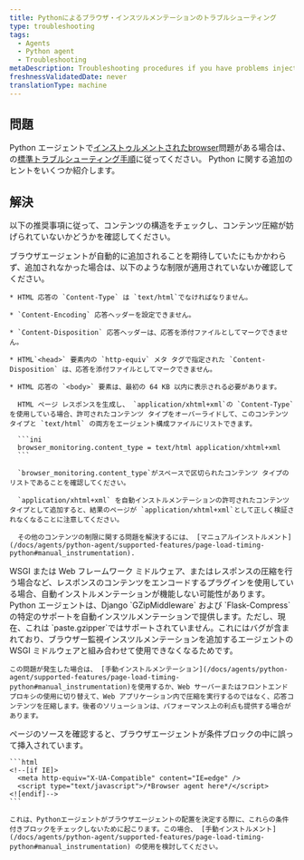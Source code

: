 ```yaml
---
title: Pythonによるブラウザ・インスツルメンテーションのトラブルシューティング
type: troubleshooting
tags:
  - Agents
  - Python agent
  - Troubleshooting
metaDescription: Troubleshooting procedures if you have problems injecting the browser agent via New Relic's Python agent.
freshnessValidatedDate: never
translationType: machine
---
```


## 問題

Python エージェントで[インストゥルメントされたbrowser](/docs/agents/python-agent/supported-features/page-load-timing-python)問題がある場合は、<InlinePopover type="browser" /> の[標準トラブルシューティング手順](/docs/browser/new-relic-browser/installation-configuration/troubleshooting-browser-monitoring-installation)に従ってください。 Python に関する追加のヒントをいくつか紹介します。

## 解決

以下の推奨事項に従って、コンテンツの構造をチェックし、コンテンツ圧縮が妨げられていないかどうかを確認してください。

<CollapserGroup>
  <Collapser id="solution-content" title="コンテンツ構造の確認">
    ブラウザエージェントが自動的に追加されることを期待していたにもかかわらず、追加されなかった場合は、以下のような制限が適用されていないか確認してください。

    * HTML 応答の `Content-Type` は `text/html`でなければなりません。

    * `Content-Encoding` 応答ヘッダーを設定できません。

    * `Content-Disposition` 応答ヘッダーは、応答を添付ファイルとしてマークできません。

    * HTML`<head>` 要素内の `http-equiv` メタ タグで指定された `Content-Disposition` は、応答を添付ファイルとしてマークできません。

    * HTML 応答の `<body>` 要素は、最初の 64 KB 以内に表示される必要があります。

      HTML ページ レスポンスを生成し、 `application/xhtml+xml`の `Content-Type` を使用している場合、許可されたコンテンツ タイプをオーバーライドして、このコンテンツ タイプと `text/html` の両方をエージェント構成ファイルにリストできます。

      ```ini
      browser_monitoring.content_type = text/html application/xhtml+xml
      ```

      `browser_monitoring.content_type`がスペースで区切られたコンテンツ タイプのリストであることを確認してください。

      `application/xhtml+xml` を自動インストルメンテーションの許可されたコンテンツ タイプとして追加すると、結果のページが `application/xhtml+xml`として正しく検証されなくなることに注意してください。

      その他のコンテンツの制限に関する問題を解決するには、 [マニュアルインストルメント](/docs/agents/python-agent/supported-features/page-load-timing-python#manual_instrumentation).
  </Collapser>

  <Collapser id="solution-compression" title="コンテンツの圧縮が妨害されていないか確認してください。">
    WSGI または Web フレームワーク ミドルウェア、またはレスポンスの圧縮を行う場合など、レスポンスのコンテンツをエンコードするプラグインを使用している場合、自動インストルメンテーションが機能しない可能性があります。Python エージェントは、Django `GZipMiddleware` および `Flask-Compress` の特定のサポートを自動インスツルメンテーションで提供します。ただし、現在、これは `paste.gzipper`ではサポートされていません。これにはバグが含まれており、ブラウザー監視インスツルメンテーションを追加するエージェントの WSGI ミドルウェアと組み合わせて使用できなくなるためです。

    この問題が発生した場合は、 [手動インストルメンテーション](/docs/agents/python-agent/supported-features/page-load-timing-python#manual_instrumentation)を使用するか、Web サーバーまたはフロントエンド プロキシの使用に切り替えて、Web アプリケーション内で圧縮を実行するのではなく、応答コンテンツを圧縮します。後者のソリューションは、パフォーマンス上の利点も提供する場合があります。
  </Collapser>

  <Collapser id="solution-compression" title="条件付きブロックのページソースを確認してください。">
    ページのソースを確認すると、ブラウザエージェントが条件ブロックの中に誤って挿入されています。

    ```html
    <!--[if IE]>
      <meta http-equiv="X-UA-Compatible" content="IE=edge" />
      <script type="text/javascript">/*Browser agent here*/</script>
    <![endif]-->
    ```

    これは、Pythonエージェントがブラウザエージェントの配置を決定する際に、これらの条件付きブロックをチェックしないために起こります。この場合、 [手動インストルメント](/docs/agents/python-agent/supported-features/page-load-timing-python#manual_instrumentation) の使用を検討してください。
  </Collapser>
</CollapserGroup>